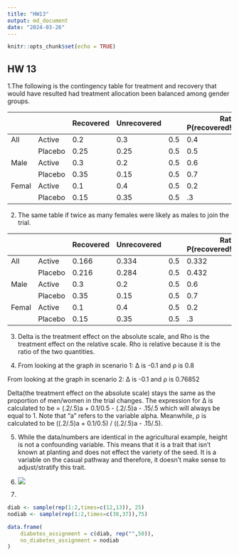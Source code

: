 ```yaml
---
title: "HW13"
output: md_document
date: "2024-03-26"
---
```


```r
knitr::opts_chunk$set(echo = TRUE)
```

## HW 13

1.The following is the contingency table for treatment and recovery that would have resulted had treatment allocation been balanced among gender groups. 

|  | |Recovered | Unrecovered |  | Rate P(recovered!treatment) |                      
| -------------------------- | ----------- | ------------ | ------|------------ | ------|
| All | Active |     0.2   |  0.3  |    0.5  | 0.4 |
|  | Placebo |     0.25    |  0.25    |    0.5  | 0.5 |
| Male | Active |     0.3    |  0.2    |    0.5  | 0.6 |
|  | Placebo |     0.35    |  0.15    |    0.5  | 0.7 |
| Femal | Active |     0.1    |  0.4    |    0.5  | 0.2 |
|  | Placebo |     0.15    |  0.35    |    0.5  | .3 |


2. The same table if twice as many females were likely as males to join the trial. 

|  | |Recovered | Unrecovered |  | Rate P(recovered!treatment) |                      
| -------------------------- | ----------- | ------------ | ------|------------ | ------|
| All | Active |     0.166   |  0.334 |    0.5  | 0.332 |
|  | Placebo |     0.216    |  0.284    |    0.5  | 0.432 |
| Male | Active |     0.3    |  0.2    |    0.5  | 0.6 |
|  | Placebo |     0.35    |  0.15    |    0.5  | 0.7 |
| Femal | Active |     0.1    |  0.4    |    0.5  | 0.2 |
|  | Placebo |     0.15    |  0.35    |    0.5  | .3 |

3. Delta is the treatment effect on the absolute scale, and Rho is the treatment effect on the relative scale. Rho is relative because it is the ratio of the two quantities.

4. From looking at the graph in scenario 1: Δ is -0.1 and ρ is 0.8
 
From looking at the graph in scenario 2: Δ is -0.1 and ρ is 0.76852

Delta(the treatment effect on the absolute scale) stays the same as the proportion of men/women in the trial changes. The expression for Δ is calculated to be = (.2/.5)a + 0.1/0.5 - (.2/.5)a - .15/.5 which will always be equal to 1. Note that "a" refers to the variable alpha. Meanwhile, ρ is calculated to be  ((.2/.5)a + 0.1/0.5) / ((.2/.5)a - .15/.5). 

5. While the data/numbers are identical in the agricultural example, height is not a confounding variable. This means that it is a trait that isn't known at planting and does not effect the variety of the seed. It is a variable on the casual pathway and therefore, it doesn't make sense to adjust/stratify this trait. 


6. ![](ag-dag.svg)

7. 

```r

diab <- sample(rep(1:2,times=c(12,13)), 25)
nodiab <- sample(rep(1:2,times=c(38,37)),75)

data.frame(
    diabetes_assignment = c(diab, rep("",50)),
    no_diabetes_assignment = nodiab
)

```



